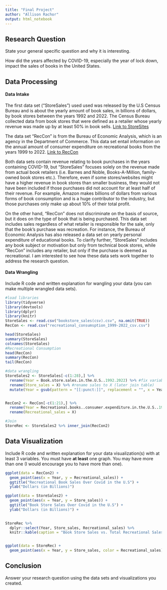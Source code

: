 ```yaml
---
title: "Final Project"
author: "Allison Rachor"
output: html_notebook
---
```



## Research Question 

State your general specific question and why it is interesting. 

How did the years affected by COVID-19, especially the year of lock down, impact the sales of books in the United States.

## Data Processing 

#### Data Intake 

The first data set ("StoreSales") used used was released by the U.S Census Bureau and is about the yearly amount of book sales, in billions of dollars, by book stores between the years 1992 and 2022. The Census Bureau collected data from book stores that were defined as a retailer whose yearly revenue was made up by at least 50% in book sells. [Link to StoreSites](https://www.statista.com/statistics/197710/annual-book-store-sales-in-the-us-since-1992/)

The data set "RecCon" is from the Bureau of Economic Analysis, which is an agency in the Department of Commerce. This data set entail information on the annual amount of consumer expenditure on recreational books from the years 1999 to 2022. [Link to RecCon](https://fred.stlouisfed.org/series/DRBKRC1A027NBEA)

Both data sets contain revenue relating to book purchases in the years containing COVID-19, but "StoreSales" focuses solely on the revenue made from actual book retailers (i.e. Barnes and Noble, Books-A-Million, family-owned book stores etc.). Therefore, even if some stores/websites might have a higher revenue in book stores than smaller business, they would not have been included if those purchases did not account for at least half of their revenue. For example, Amazon makes billions of dollars from various forms of book consumption and is a huge contributor to the industry, but those purchases only make up about 10% of their total profit.

On the other hand, "RecCon" does not discriminate on the basis of source, but it does on the type of book that is being purchased. This data set includes sales regardless of what retailer is responsible for the sale, only that the book's purchase was recreation. For instance, the Bureau of Economic Analysis has also released a data set on yearly personal expenditure of educational books. To clarify further, "StoreSales" includes any book subject or motivation but only from technical book stores, while "RecCon" includes any retailer, but only if the purchase is deemed as recreational. I am interested to see how these data sets work together to address the research question.

#### Data Wrangling 

Include R code and written explanation for wangling your data (you can make multiple wrangled data sets). 

```r
#load libraries
library(tidyverse)
library(devtools)
library(dplyr)
library(knitr)
StoreSales <- read.csv("bookstore_sales(csv).csv", na.omit(TRUE))
RecCon <- read.csv("recreational_consumsption_1999-2022_csv.csv")

head(StoreSales)
summary(StoreSales)
colnames(StoreSales)
#Recreational Consumption
head(RecCon)
summary(RecCon)
tail(RecCon)

#data wrangling
StoreSales2 <- StoreSales[-c(1:28),] %>%
  rename(Year = Book.store.sales.in.the.U.S..1992.2022) %>% #fix variable to year
  rename(Store_sales = X) %>% #rename sales to X (later join table)
  mutate(Year = gsub(pattern = "[[:punct:]]", replacement = "", x = Year)) #get rid of any non-digit in Year


RecCon2 <- RecCon[-c(1:21),] %>%
  rename(Year = Recreational.books..consumer.expenditure.in.the.U.S..1999.2022) %>%
  rename(Recreational_sales = X)

#Join
StoreRec <- StoreSales2 %>% inner_join(RecCon2)
```



## Data Visualization

Include R code and written explanation for your data visualization(s) with at least 3 variables. You must have **at least** one graph. You may have more than one (I would encourage you to have more than one). 

```r

ggplot(data = RecCon2) +
  geom_point(aes(x = Year, y = Recreational_sales)) +
  ggtitle("Recreational Book Sales Over Covid in the U.S") +
  ylab("Dollars (in Billions)")
```


```r
ggplot(data = StoreSales2) +
  geom_point(aes(x = Year, y = Store_sales)) +
  ggtitle("Book Store Sales Over Covid in the U.S") +
  ylab("Dollars (in Billions)") +
  
```

```r


StoreRec %>%
  dplyr::select(Year, Store_sales, Recreational_sales) %>%
  knitr::kable(caption = "Book Store Sales vs. Total Recreational Sales Durin COVID-19") 


ggplot(data = StoreRec) +
  geom_point(aes(x = Year, y = Store_sales, color = Recreational_sales))


```




## Conclusion

Answer your research question using the data sets and visualizations you created. 